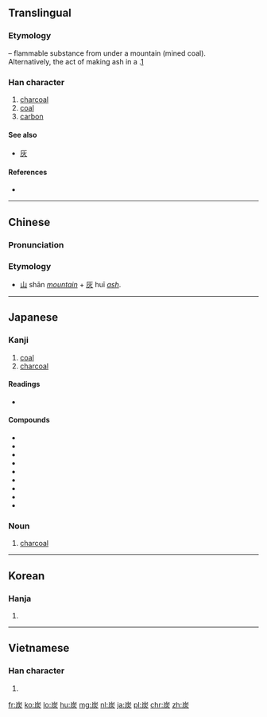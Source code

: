 ==Translingual==
===Etymology===
{{Han compound|屵|t1=mountain, cliff|火|t2=fire|ls=ic}} – flammable substance from under a mountain (mined coal).<br>
Alternatively, the act of making ash {{term|灰||ash|sc=Hani}} in a {{term|山||mountain|sc=Hani}}.[http://www.yellowbridge.com/chinese/character-etymology.php?searchChinese=1&zi=%E7%82%AD]

===Han character===
{{Han char|rn=86|rad=火|as=05|sn=9|four=2228<sub>9</sub>|canj=山大火 (UKF), 山一火 (UMF)|ids=⿱[[山]]⿸[[厂]][[火]]}}

# [[charcoal]]
# [[coal]]
# [[carbon]]

====See also====
* [[灰]] <!-- visually similar -->

====References====
* {{Han ref|kx=0668.240|dkj=18953|dj=1077.240|hdz=32195.150|uh=70AD|ud=28845|bh=ACB4|bd=44212}}

----

==Chinese==
{{zh-forms}}

===Pronunciation===
{{zh-pron
|m=tàn
|c=taan3
|h=pfs=than
|mn=thòaⁿ
|mc=y
|oc=y
|ma=Zh-tàn.ogg
|cat=n
}}

===Etymology===
* [[山]] shān ''[[mountain]]'' + [[灰]] huī ''[[ash]]''.

----

==Japanese==

===Kanji===
{{ja-kanji|grade=3|rs=火05}}

# [[coal]]
# [[charcoal]]

====Readings====
* {{ja-readings|on=[[たん]] (tan)|kun=[[すみ]] (sumi)}}

====Compounds====
* {{l|ja|採炭}}
* {{l|ja|薪炭}}
* {{l|ja|炭化|tr=[[たんか]], tanka}}
* {{l|ja|炭鉱|tr=[[たんこう]], tankō}}
* {{l|ja|炭酸|tr=[[たんさん]], tansan}}
* {{l|ja|炭素|tr=[[たんそ]], tanso}}
* {{l|ja|炭田}}
* {{l|ja|泥炭}}
* {{l|ja|木炭}}

===Noun===
{{ja-noun|すみ}}

# [[charcoal]]

----

==Korean==

===Hanja===
{{ko-hanja|hangeul=탄|eumhun=|rv=tan|mr=t'an|y=than}}

# {{defn|lang=ko|sort=火05}}

----

==Vietnamese==

===Han character===
{{vi-hantu|[[thán]], [[than]], [[tro]]|rs=火05}}

# {{defn|lang=vi|sort=火05}}

[[fr:炭]]
[[ko:炭]]
[[lo:炭]]
[[hu:炭]]
[[mg:炭]]
[[nl:炭]]
[[ja:炭]]
[[pl:炭]]
[[chr:炭]]
[[zh:炭]]